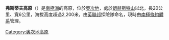 {{coord|79|24|S|157|30|E|source:GNIS|display=title}}

'''弗斯蒂夫高原'''（{{lang-en|Festive Plateau}}）是[[南極洲|南極洲]]的高原，位於[[奧次地|奧次地]]，處於[[朗赫斯特山|朗赫斯特山]]以北，長20公里、寬6公里，海拔高度超過2,200米，由[[英聯邦|英聯邦]]探險隊命名，現時由[[南極條約體系|南極條約體系]]管理。

{{DEFAULTSORT:Festive Plateau}}
[[Category:奧次地高原|Category:奧次地高原]]


{{OatesLand-geo-stub}}